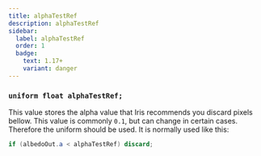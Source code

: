 ```yaml
---
title: alphaTestRef
description: alphaTestRef
sidebar:
  label: alphaTestRef
  order: 1
  badge:
    text: 1.17+
    variant: danger
---
```


### `uniform float alphaTestRef;`

This value stores the alpha value that Iris recommends you discard pixels bellow. This value is commonly `0.1`, but can change in certain cases. Therefore the uniform should be used. It is normally used like this:
```glsl
if (albedoOut.a < alphaTestRef) discard;
```